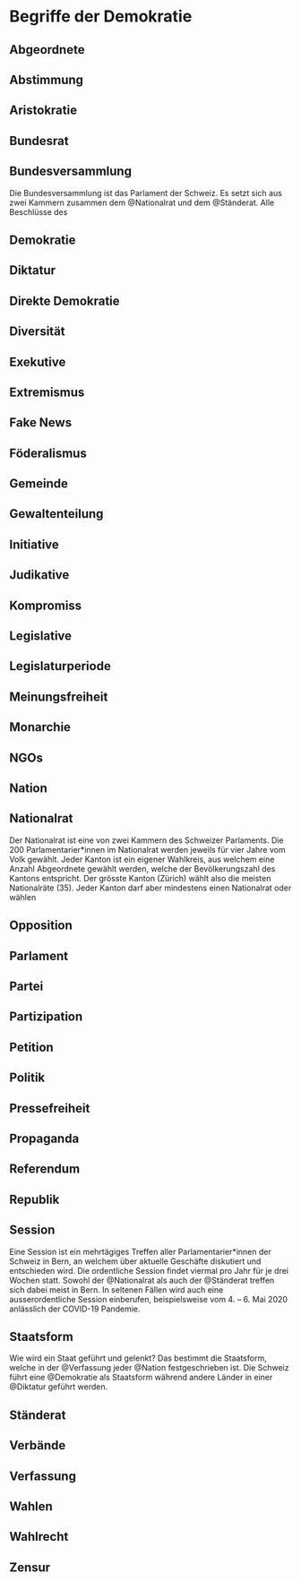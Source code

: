 # Begriffe der Demokratie

## Abgeordnete

## Abstimmung

## Aristokratie

## Bundesrat

## Bundesversammlung

Die Bundesversammlung ist das Parlament der Schweiz. Es setzt sich aus zwei Kammern zusammen dem @Nationalrat und dem @Ständerat. Alle Beschlüsse des

## Demokratie

## Diktatur

## Direkte Demokratie

## Diversität

## Exekutive

## Extremismus

## Fake News

## Föderalismus

## Gemeinde

## Gewaltenteilung

## Initiative

## Judikative

## Kompromiss

## Legislative

## Legislaturperiode

## Meinungsfreiheit

## Monarchie

## NGOs

## Nation

## Nationalrat

Der Nationalrat ist eine von zwei Kammern des Schweizer Parlaments. Die 200 Parlamentarier\*innen im Nationalrat werden jeweils für vier Jahre vom Volk gewählt. Jeder Kanton ist ein eigener Wahlkreis, aus welchem eine Anzahl Abgeordnete gewählt werden, welche der Bevölkerungszahl des Kantons entspricht. Der grösste Kanton (Zürich) wählt also die meisten Nationalräte (35). Jeder Kanton darf aber mindestens einen Nationalrat oder wählen

## Opposition

## Parlament

## Partei

## Partizipation

## Petition

## Politik

## Pressefreiheit

## Propaganda

## Referendum

## Republik

## Session

Eine Session ist ein mehrtägiges Treffen aller Parlamentarier\*innen der Schweiz in Bern, an welchem über aktuelle Geschäfte diskutiert und entschieden wird. Die ordentliche Session findet viermal pro Jahr für je drei Wochen statt. Sowohl der @Nationalrat als auch der @Ständerat treffen sich dabei meist in Bern. In seltenen Fällen wird auch eine ausserordentliche Session einberufen, beispielsweise vom 4. – 6. Mai 2020 anlässlich der COVID-19 Pandemie.

## Staatsform

Wie wird ein Staat geführt und gelenkt? Das bestimmt die Staatsform, welche in der @Verfassung jeder @Nation festgeschrieben ist. Die Schweiz führt eine @Demokratie als Staatsform während andere Länder in einer @Diktatur geführt werden.

## Ständerat

## Verbände

## Verfassung

## Wahlen

## Wahlrecht

## Zensur

##
